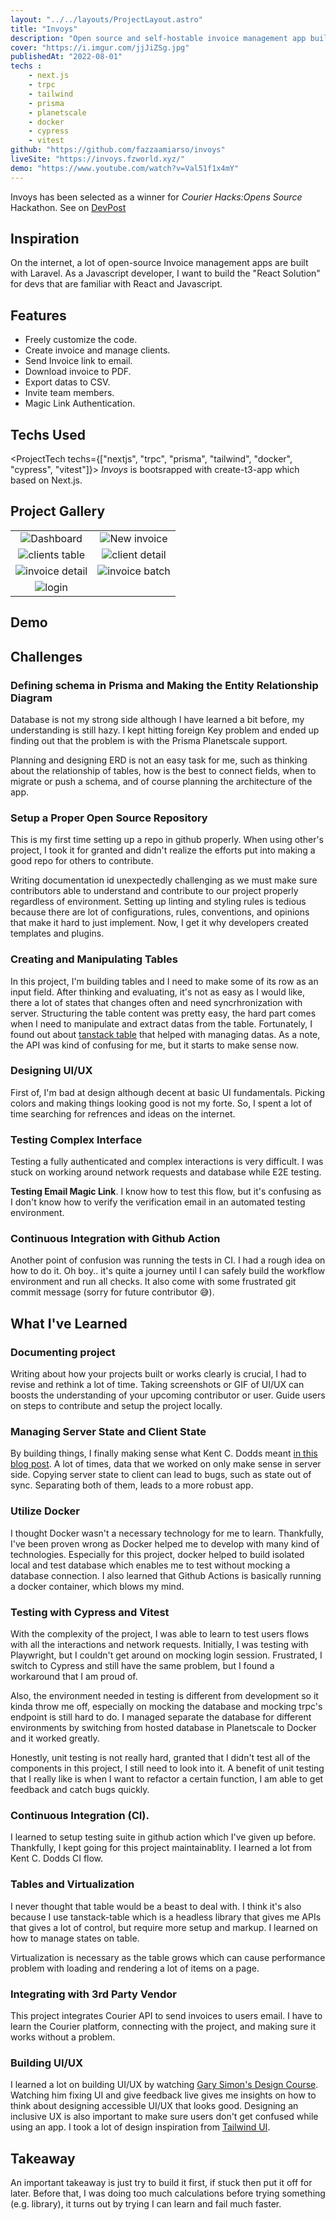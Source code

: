 ```yaml
---
layout: "../../layouts/ProjectLayout.astro"
title: "Invoys"
description: "Open source and self-hostable invoice management app built with Next.js. Made to be free of cost."
cover: "https://i.imgur.com/jjJiZSg.jpg"
publishedAt: "2022-08-01"
techs : 
    - next.js
    - trpc
    - tailwind
    - prisma
    - planetscale
    - docker
    - cypress
    - vitest
github: "https://github.com/fazzaamiarso/invoys"
liveSite: "https://invoys.fzworld.xyz/"
demo: "https://www.youtube.com/watch?v=Val51f1x4mY"
---
```


<Notes heading="Notes" >Invoys has been selected as a winner for *Courier Hacks:Opens Source* Hackathon. See on [DevPost](https://devpost.com/software/invoys)</Notes>

## Inspiration
On the internet, a lot of open-source Invoice management apps are built with Laravel. As a Javascript developer, I want to build the "React Solution" for devs that are familiar with React and Javascript.

## Features
- Freely customize the code.
- Create invoice and manage clients.
- Send Invoice link to email.
- Download invoice to PDF.
- Export datas to CSV.
- Invite team members.
- Magic Link Authentication.

## Techs Used
<ProjectTech techs={["nextjs", "trpc", "prisma", "tailwind", "docker",  "cypress", "vitest"]}>
*Invoys* is bootsrapped with create-t3-app which based on Next.js.
</ProjectTech>

## Project Gallery
| | |
|:-------------------------:|:-------------------------:|
|![Dashboard](https://i.imgur.com/fdeh97j.png)|![New invoice](https://i.imgur.com/1EulVHE.png)|
|![clients table](https://i.imgur.com/T42iGGj.png)|![client detail](https://i.imgur.com/RjOkcBE.png)|
|![invoice detail](https://i.imgur.com/V2DpeLV.png)|![invoice batch](https://i.imgur.com/rpDor0M.gif)|
|![login](https://i.imgur.com/lHY7BmH.png)|

## Demo
<YoutubeEmbed youtubeId="Val51f1x4mY" title="invoys demo" />

## Challenges
### Defining schema in Prisma and Making the Entity Relationship Diagram
Database is not my strong side although I have learned a bit before, my understanding is still hazy. I kept hitting foreign Key problem and ended up finding out that the problem is with the Prisma Planetscale support. 

Planning and designing ERD is not an easy task for me, such as thinking about the relationship of tables, how is the best to connect fields, when to migrate or push a schema, and of course planning the architecture of the app.

### Setup a Proper Open Source Repository
This is my first time setting up a repo in github properly. When using other's project, I took it for granted and didn't realize the efforts put into making a good repo for others to contribute. 

Writing documentation id unexpectedly challenging as we must make sure contributors able to understand and contribute to our project properly regardless of environment. Setting up linting and styling rules is tedious because there are lot of configurations, rules, conventions, and opinions that make it hard to just implement. Now, I get it why developers created templates and plugins.

### Creating and Manipulating Tables
In this project, I'm building tables and I need to make some of its row as an input field. After thinking and evaluating, it's not as easy as I would like, there a lot of states that changes often and need syncrhronization with server. Structuring the table content was pretty easy, the hard part comes when I need to manipulate and extract datas from the table. Fortunately, I found out about [tanstack table](https://tanstack.com/table/v8) that helped with managing datas. As a note, the API was kind of confusing for me, but it starts to make sense now.

### Designing UI/UX
First of, I'm bad at design although decent at basic UI fundamentals. Picking colors and making things looking good is not my forte. So, I spent a lot of time searching for refrences and ideas on the internet.

### Testing Complex Interface
Testing a fully authenticated and complex interactions is very difficult. I was stuck on working around network requests and database while E2E testing.

**Testing Email Magic Link**. I know how to test this flow, but it's confusing as I don't know how to verify the verification email in an automated testing environment.

### Continuous Integration with Github Action
Another point of confusion was running the tests in CI. I had a rough idea on how to do it. Oh boy.. it's quite a journey until I can safely build the workflow environment and  run all checks. It also come with some frustrated git commit message (sorry for future contributor 😅).

## What I've Learned
### Documenting project
Writing about how your projects built or works clearly is crucial, I had to revise and rethink a lot of time. Taking screenshots or GIF of UI/UX can boosts the understanding of your upcoming contributor or user. Guide users on steps to contribute and setup the project locally.

### Managing Server State and Client State
By building things, I finally making sense what Kent C. Dodds meant [in this blog post](https://kentcdodds.com/blog/application-state-management-with-react). A lot of times, data that we worked on only make sense in server side. Copying server state to client can lead to bugs, such as state out of sync. Separating both of them, leads to a more robust app.

### Utilize Docker
 I thought Docker wasn't a necessary technology for me to learn. Thankfully, I've been proven wrong as Docker helped me to develop with many kind of technologies. Especially for this project, docker helped to build isolated local and test database which enables me to test without mocking a database connection. I also learned that Github Actions is basically running a docker container, which blows my mind.

### Testing with Cypress and Vitest
With the complexity of the project, I was able to learn to test users flows with all the interactions and network requests. Initially, I was testing with Playwright, but I couldn't get around on mocking login session. Frustrated, I switch to Cypress and still have the same problem, but I found a workaround that I am proud of. 

Also, the environment needed in testing is different from development so it kinda throw me off, especially on mocking the database and mocking trpc's endpoint is still hard to do. I managed separate the database for different environments by switching from hosted database in Planetscale to Docker and it worked greatly. 

Honestly, unit testing is not really hard, granted that I didn't test all of the components in this project, I still need to look into it. A benefit of unit testing that I really like is when I want to refactor a certain function, I am able to get feedback and catch bugs quickly.

### Continuous Integration (CI).
I learned to setup testing suite in github action which I've given up before. Thankfully, I kept going for this project maintainablity. I learned a lot from Kent C. Dodds CI flow.

### Tables and Virtualization
I never thought that table would be a beast to deal with. I think it's also because I use tanstack-table which is a headless library that gives me APIs that gives a lot of control, but require more setup and markup. I learned on how to manage states on table. 

Virtualization is necessary as the table grows which can cause performance problem with loading and rendering a lot of items on a page.

### Integrating with 3rd Party Vendor 
This project integrates Courier API to send invoices to users email. I have to learn the Courier platform, connecting with the project, and making sure it works without a problem.

### Building UI/UX
I learned a lot on building UI/UX by watching [Gary Simon's Design Course](https://www.youtube.com/c/DesignCourse). Watching him fixing UI and give feedback live gives me insights on how to think about designing accessible UI/UX that looks good. Designing an inclusive UX is also important to make sure users don't get confused while using an app. I took a lot of design inspiration from [Tailwind UI](https://tailwindui.com/).

## Takeaway
An important takeaway is just try to build it first, if stuck then put it off for later. Before that, I was doing too much calculations before trying something (e.g. library), it turns out by trying I can learn and fail much faster.
